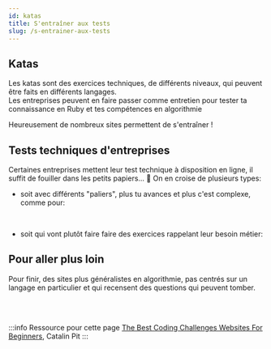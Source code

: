 ```yaml
---
id: katas
title: S'entraîner aux tests
slug: /s-entrainer-aux-tests
---
```



## Katas

Les katas sont des exercices techniques, de différents niveaux, qui peuvent être faits en différents langages.<br/>
Les entreprises peuvent en faire passer comme entretien pour tester ta connaissance en Ruby et tes compétences en algorithmie

Heureusement de nombreux sites permettent de s'entraîner !<br/>

<div class="container">
  <HorizontalCard
    src='/img/find_a_job/katas/codewars.jpeg'
    alt='Logo Codewars'
    href='https://www.codewars.com/'
    title='Codewars'
    description="Sûrement le plus connu, tu peux aussi retrouver d'autres développeur.se.s que tu connais pour faire monter un peu la compétition. Chaque kata a un espace de discussion où tu peux commenter, aider ou être aidé.e."
  />

  <HorizontalCard
    src='/img/find_a_job/katas/exercism.jpg'
    alt='Logo Exercism'
    href='https://exercism.io/'
    title='Exercism'
    description="Très bien pour les débutant.e.s car les exercices sont relus par des mentors. Il y a près de 100 exercices en Ruby, par niveaux et avec des thématiques (hash, math, boucle...)"
  />

  <HorizontalCard
    src='/img/find_a_job/katas/coderbyte.png'
    alt='Logo Coderbyte'
    href='https://coderbyte.com/'
    title='Coderbyte'
    description="Pour les débutant.e.s, des exercices d'algorithmie vraiment faciles (contrairement à codewars) donc tu peux prendre confiance progressivement."
  />

  <HorizontalCard
    src='/img/find_a_job/katas/prw.png'
    alt='Logo Paris Ruby Workshop'
    href='http://www.parisrubyworkshop.org/'
    title='Paris Ruby Workshop'
    description="Recensement d'exercices en ruby par niveau (débutant.e, intermédiaire, expert.e)."
  />
</div>

## Tests techniques d'entreprises
Certaines entreprises mettent leur test technique à disposition en ligne, il suffit de fouiller dans les petits papiers... 👀
On en croise de plusieurs types:
-  soit avec différents "paliers", plus tu avances et plus c'est complexe, comme pour:

<div class="container">
  <div class="row">
    <div class="col col--4">
      <Avatar 
        src='/img/find_a_job/katas/deliver_ee.png'
        alt='Logo Deliver.ee'
        href='https://github.com/deliver-ee/challenges'
        title='Deliver.ee'
      />
    </div>
    <div class="col col--4">
      <Avatar
        src='/img/find_a_job/katas/get_around.jpg'
        alt='Logo Get Around'
        href='https://github.com/drivy/jobs/tree/master/backend'
        title='Get Around (ex Drivy)'
      />
    </div>
    <div class="col col--4">
      <Avatar 
        src='/img/find_a_job/katas/lifen.png'
        alt='Logo Lifen'
        href='https://github.com/honestica/backend-jobs'
        title='Lifen'
      />
    </div>
  </div>
</div><br/>

- soit qui vont plutôt faire faire des exercices rappelant leur besoin métier:

<div class="container">
  <div class="row">
    <div class="col col--4">
      <Avatar 
        src='/img/find_a_job/katas/aircall.jpeg'
        alt='Logo Aircall'
        href='https://github.com/aircall/backend-test-5'
        title='Aircall'
      />
    </div>
    <div class="col col--4">
      <Avatar
        src='/img/find_a_job/katas/hostn_fly.jpg'
        alt='Logo HostnFly'
        href='https://github.com/hostnfly/jobs'
        title='HostnFly'
      />
    </div>
    <div class="col col--4">
      <Avatar
        src='/img/find_a_job/katas/mymentor.png'
        alt='Logo My Mentor'
        href='https://github.com/my-mentor/jobs'
        title='My Mentor'
      />
    </div>
  </div>
  <div class="row mt-2">
    <div class="col col--4">
      <Avatar
        src='/img/find_a_job/katas/trustpair.jpg'
        alt='Trustpair'
        href='https://github.com/trustpair/jobs/tree/master/ruby/'
        title='Trustpair'
      />
    </div>
  </div>
</div>

## Pour aller plus loin
Pour finir, des sites plus généralistes en algorithmie, pas centrés sur un langage en particulier et qui recensent des questions qui peuvent tomber.<br/>

<div class="container">
  <HorizontalCard 
    src='/img/find_a_job/katas/tech_interview_handbook.svg'
    alt='Logo Tech Interview Handbook'
    href='https://yangshun.github.io/tech-interview-handbook/algorithms/algorithms-introduction'
    title='Tech Interview Handbook'
    description="Référence de nombreux sujets d'algorithmie et liste des questions qui peuvent tomber sur chaque sujet."
  />
  <HorizontalCard
    src='/img/find_a_job/katas/algodeck.jpg'
    alt='Logo Algo Deck'
    href='https://github.com/teivah/algodeck'
    title='Algo Deck'
    description="Ce dossier en ligne a pour but d'aider à préparer un entretien en algorithmie."
  />
  <HorizontalCard
    src='/img/find_a_job/katas/coding_interviews.png'
    href='https://github.com/jayshah19949596/CodingInterviews'
    title='CodingInterviews'
    description="Des questions techniques posées dans des entreprises telles que VISA, Coursera, Apple..."
  />
</div><br/><br/>

:::info Ressource pour cette page
[The Best Coding Challenges Websites For Beginners](https://daily.dev/posts/the-best-coding-challenges-websites-for-beginners), Catalin Pit
:::
